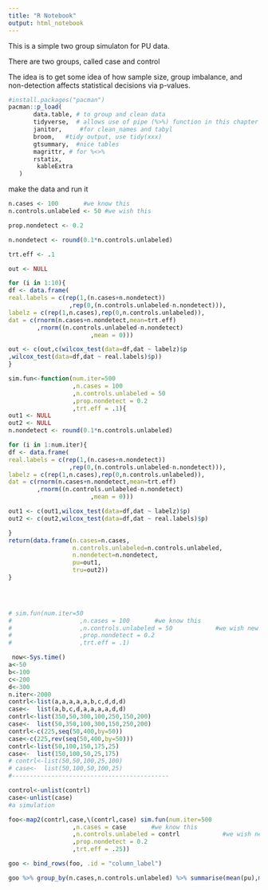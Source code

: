 ```yaml
---
title: "R Notebook"
output: html_notebook
---
```


This is a simple two group simulaton for PU data. 

There are two groups, called case and control

The idea is to get some idea of how sample size, group imbalance, and non-detection affects statistical decisions via p-values.

```r
#install.packages("pacman")
pacman::p_load(
       data.table, # to group and clean data
       tidyverse,  # allows use of pipe (%>%) function in this chapter
       janitor,     #for clean_names and tabyl
       broom,   #tidy output, use tidy(xxx)
       gtsummary,  #nice tables
       magrittr, # for %<>%
       rstatix,
        kableExtra
   ) 
```


make the data and run it
```r
n.cases <- 100       #we know this
n.controls.unlabeled <- 50 #we wish this

prop.nondetect <- 0.2

n.nondetect <- round(0.1*n.controls.unlabeled)

trt.eff <- .1

out <- NULL

for (i in 1:10){
df <- data.frame(
real.labels = c(rep(1,(n.cases+n.nondetect))
                 ,rep(0,(n.controls.unlabeled-n.nondetect))),
labelz = c(rep(1,n.cases),rep(0,n.controls.unlabeled)),
dat = c(rnorm(n.cases+n.nondetect,mean=trt.eff)
        ,rnorm((n.controls.unlabeled-n.nondetect)
                       ,mean = 0)))

out <- c(out,c(wilcox_test(data=df,dat ~ labelz)$p
,wilcox_test(data=df,dat ~ real.labels)$p))
}

```



```r

sim.fun<-function(num.iter=500
                  ,n.cases = 100      
                  ,n.controls.unlabeled = 50           
                  ,prop.nondetect = 0.2
                  ,trt.eff = .1){
out1 <- NULL
out2 <- NULL
n.nondetect <- round(0.1*n.controls.unlabeled)

for (i in 1:num.iter){
df <- data.frame(
real.labels = c(rep(1,(n.cases+n.nondetect))
                 ,rep(0,(n.controls.unlabeled-n.nondetect))),
labelz = c(rep(1,n.cases),rep(0,n.controls.unlabeled)),
dat = c(rnorm(n.cases+n.nondetect,mean=trt.eff)
        ,rnorm((n.controls.unlabeled-n.nondetect)
                       ,mean = 0)))

out1 <- c(out1,wilcox_test(data=df,dat ~ labelz)$p)
out2 <- c(out2,wilcox_test(data=df,dat ~ real.labels)$p)

}
return(data.frame(n.cases=n.cases,
                  n.controls.unlabeled=n.controls.unlabeled,
                  n.nondetect=n.nondetect,
                  pu=out1,
                  tru=out2))
}


                    
```



```r
# sim.fun(num.iter=50
#                   ,n.cases = 100       #we know this
#                   ,n.controls.unlabeled = 50            #we wish new this
#                   ,prop.nondetect = 0.2
#                   ,trt.eff = .1)
```



```r
 now<-Sys.time()
a<-50
b<-100
c<-200
d<-300
n.iter<-2000
contrl<-list(a,a,a,a,a,b,c,d,d,d)
case<-  list(a,b,c,d,a,a,a,a,d,d)
contrl<-list(350,50,300,100,250,150,200)
case<-  list(50,350,100,300,150,250,200)
contrl<-c(225,seq(50,400,by=50))
case<-c(225,rev(seq(50,400,by=50)))
contrl<-list(50,100,150,175,25)
case<-  list(150,100,50,25,175)
# contrl<-list(50,50,100,25,100)
# case<-  list(50,100,50,100,25)
#--------------------------------------------

control<-unlist(contrl)
case<-unlist(case)
#a simulation

foo<-map2(contrl,case,\(contrl,case) sim.fun(num.iter=500
                  ,n.cases = case       #we know this
                  ,n.controls.unlabeled = contrl            #we wish new this
                  ,prop.nondetect = 0.2
                  ,trt.eff = .25))

goo <- bind_rows(foo, .id = "column_label")


```



```r
goo %>% group_by(n.cases,n.controls.unlabeled) %>% summarise(mean(pu),mean(tru))
```


